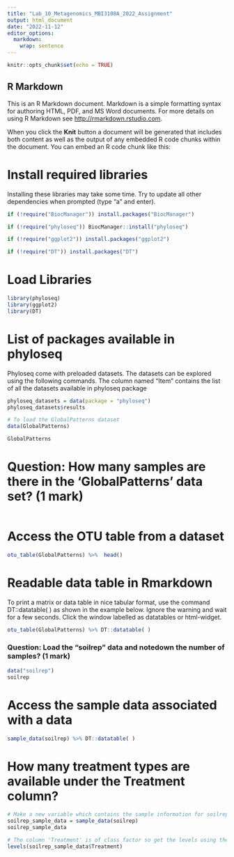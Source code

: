 ```yaml
---
title: "Lab_10_Metagenomics_MBI3100A_2022_Assignment"
output: html_document
date: "2022-11-12"
editor_options: 
  markdown: 
    wrap: sentence
---
```


```r
knitr::opts_chunk$set(echo = TRUE)
```

## R Markdown

This is an R Markdown document.
Markdown is a simple formatting syntax for authoring HTML, PDF, and MS Word documents.
For more details on using R Markdown see <http://rmarkdown.rstudio.com>.

When you click the **Knit** button a document will be generated that includes both content as well as the output of any embedded R code chunks within the document.
You can embed an R code chunk like this:

# Install required libraries

Installing these libraries may take some time.
Try to update all other dependencies when prompted (type "a" and enter).

```r

if (!require("BiocManager")) install.packages("BiocManager")

if (!require("phyloseq")) BiocManager::install("phyloseq")

if (!require("ggplot2")) install.packages("ggplot2")

if (!require("DT")) install.packages("DT")

```

# Load Libraries

```r
library(phyloseq)
library(ggplot2)
library(DT)

```

# List of packages available in phyloseq

Phyloseq come with preloaded datasets.
The datasets can be explored using the following commands.
The column named "Item" contains the list of all the datasets available in phyloseq package

```r
phyloseq_datasets = data(package = "phyloseq")
phyloseq_datasets$results
```

```r
# To load the GlobalPatterns dataset
data(GlobalPatterns)
```

```r
GlobalPatterns

```

# Question: How many samples are there in the 'GlobalPatterns' data set? (1 mark)

``` md
```

# Access the OTU table from a dataset

```r
otu_table(GlobalPatterns) %>%  head()
```

# Readable data table in Rmarkdown

To print a matrix or data table in nice tabular format, use the command DT::datatable( ) as shown in the example below.
Ignore the warning and wait for a few seconds.
Click the window labelled as datatables or html-widget.

```r
otu_table(GlobalPatterns) %>% DT::datatable( )

```

### Question: Load the "soilrep" data and notedown the number of samples? (1 mark)

```r
data("soilrep")
soilrep
```

# Access the sample data associated with a data

```r
sample_data(soilrep) %>% DT::datatable( )
```

# How many treatment types are available under the Treatment column?

```r
# Make a new variable which contains the sample information for soilrep data
soilrep_sample_data = sample_data(soilrep)
soilrep_sample_data
```

```r
# The column 'Treatment' is of class factor so get the levels using the command
levels(soilrep_sample_data$Treatment)
```
